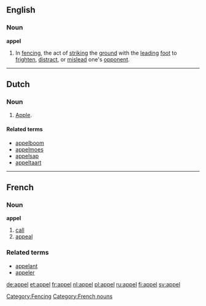 ==English==

===Noun===
'''appel'''

# In [[fencing]], the act of [[strike|striking]] the [[ground]] with the [[lead]]ing [[foot]] to [[frighten]], [[distract]], or [[mislead]] one's [[opponent]].
[[Category:Fencing]]

----
==Dutch==

===Noun===
{{nl-noun|m|appels|appeltje}}
# [[apple|Apple]].

====Related terms====
* [[appelboom]]
* [[appelmoes]]
* [[appelsap]]
* [[appeltaart]]

----
==French==

===Noun===
'''appel''' {{m}}
# [[call]]
# [[appeal]]

===Related terms===
* [[appelant]]
* [[appeler]]

[[Category:French nouns]]

[[de:appel]]
[[et:appel]]
[[fr:appel]]
[[nl:appel]]
[[pl:appel]]
[[ru:appel]]
[[fi:appel]]
[[sv:appel]]
